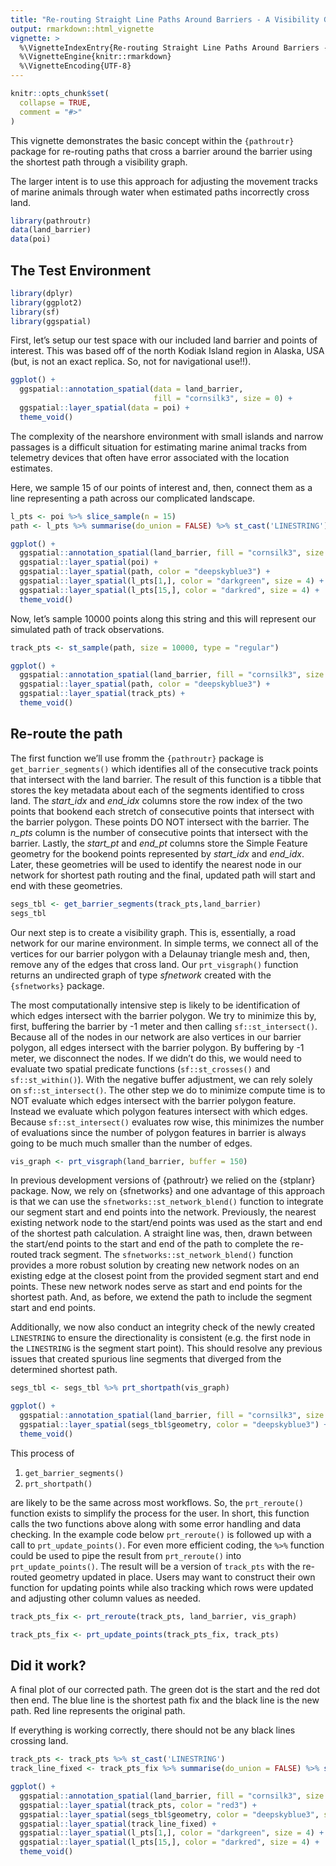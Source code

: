 ```yaml
---
title: "Re-routing Straight Line Paths Around Barriers - A Visibility Graph Demo"
output: rmarkdown::html_vignette
vignette: >
  %\VignetteIndexEntry{Re-routing Straight Line Paths Around Barriers - A Visibility Graph Demo}
  %\VignetteEngine{knitr::rmarkdown}
  %\VignetteEncoding{UTF-8}
---
```


```r
knitr::opts_chunk$set(
  collapse = TRUE,
  comment = "#>"
)
```

This vignette demonstrates the basic concept within the `{pathroutr}` package for
re-routing paths that cross a barrier around the barrier using the shortest path
through a visibility graph.

The larger intent is to use this approach for adjusting the movement tracks of marine
animals through water when estimated paths incorrectly cross land.

```r
library(pathroutr)
data(land_barrier)
data(poi)
```

## The Test Environment

```r
library(dplyr)
library(ggplot2)
library(sf)
library(ggspatial)
```


First, let's setup our test space with our included land barrier and points of interest.
This was based off of the north Kodiak Island region in Alaska, USA (but, is not an
exact replica. So, not for navigational use!!). 

```r
ggplot() + 
  ggspatial::annotation_spatial(data = land_barrier, 
                                fill = "cornsilk3", size = 0) +
  ggspatial::layer_spatial(data = poi) +
  theme_void()
```

The complexity of the nearshore environment with small islands and narrow passages is
a difficult situation for estimating marine animal tracks from telemetry devices that
often have error associated with the location estimates.

Here, we sample 15 of our points of interest and, then, connect them as a line
representing a path across our complicated landscape.

```r
l_pts <- poi %>% slice_sample(n = 15)
path <- l_pts %>% summarise(do_union = FALSE) %>% st_cast('LINESTRING')

ggplot() + 
  ggspatial::annotation_spatial(land_barrier, fill = "cornsilk3", size = 0) +
  ggspatial::layer_spatial(poi) +
  ggspatial::layer_spatial(path, color = "deepskyblue3") +
  ggspatial::layer_spatial(l_pts[1,], color = "darkgreen", size = 4) +
  ggspatial::layer_spatial(l_pts[15,], color = "darkred", size = 4) +
  theme_void()
```

Now, let's sample 10000 points along this string and this will represent our simulated
path of track observations.

```r
track_pts <- st_sample(path, size = 10000, type = "regular")

ggplot() + 
  ggspatial::annotation_spatial(land_barrier, fill = "cornsilk3", size = 0) +
  ggspatial::layer_spatial(path, color = "deepskyblue3") +
  ggspatial::layer_spatial(track_pts) +
  theme_void()

```

## Re-route the path

The first function we'll use fromm the `{pathroutr}` package is `get_barrier_segments()`
which identifies all of the consecutive track points that intersect with the land
barrier. The result of this function is a tibble that stores the key metadata about
each of the segments identified to cross land. The *start_idx* and *end_idx* columns
store the row index of the two points that bookend each stretch of consecutive points
that intersect with the barrier polygon. These points DO NOT intersect with the barrier.
The *n_pts* column is the number of consecutive points that intersect with the barrier.
Lastly, the *start_pt* and *end_pt* columns store the Simple Feature geometry for the
bookend points represented by *start_idx* and *end_idx*. Later, these geometries will be
used to identify the nearest node in our network for shortest path routing and the final, 
updated path will start and end with these geometries.

```r
segs_tbl <- get_barrier_segments(track_pts,land_barrier)
segs_tbl
```

Our next step is to create a visibility graph. This is, essentially, a road network for
our marine environment. In simple terms, we connect all of the vertices for our barrier 
polygon with a Delaunay triangle mesh and, then, remove any of the edges that cross land. 
Our `prt_visgraph()` function returns an undirected graph of type _sfnetwork_ created with 
the `{sfnetworks}` package.

The most computationally intensive step is likely to be identification of which edges
intersect with the barrier polygon. We try to minimize this by, first, buffering the 
barrier by -1 meter and then calling `sf::st_intersect()`. Because all of the nodes in our
network are also vertices in our barrier polygon, all edges intersect with the barrier
polygon. By buffering by -1 meter, we disconnect the nodes. If we didn't do this, we would
need to evaluate two spatial predicate functions (`sf::st_crosses()` and `sf::st_within()`).
With the negative buffer adjustment, we can rely solely on `sf::st_intersect()`. The other
step we do to minimize compute time is to NOT evaluate which edges intersect with the
barrier polygon feature. Instead we evaluate which polygon features intersect with which
edges. Because `sf::st_intersect()` evaluates row wise, this minimizes the number of 
evaluations since the number of polygon features in barrier is always going to be much
much smaller than the number of edges.

```r
vis_graph <- prt_visgraph(land_barrier, buffer = 150)
```

In previous development versions of {pathroutr} we relied on the {stplanr} package. Now,
we rely on {sfnetworks} and one advantage of this approach is that we can use the 
`sfnetworks::st_network_blend()` function to integrate our segment start and end points
into the network. Previously, the nearest existing network node to the start/end points
was used as the start and end of the shortest path calculation. A straight line was, then,
drawn between the start/end points to the start and end of the path to complete the
re-routed track segment. The `sfnetworks::st_network_blend()` function provides a more
robust solution by creating new network nodes on an existing edge at the closest point
from the provided segment start and end points. These new network nodes serve as start
and end points for the shortest path. And, as before, we extend the path to include the
segment start and end points.

Additionally, we now also conduct an integrity check of the newly created `LINESTRING` to
ensure the directionality is consistent (e.g. the first node in the `LINESTRING` is the
segment start point). This should resolve any previous issues that created spurious line
segments that diverged from the determined shortest path.

```r
segs_tbl <- segs_tbl %>% prt_shortpath(vis_graph)

ggplot() + 
  ggspatial::annotation_spatial(land_barrier, fill = "cornsilk3", size = 0) +
  ggspatial::layer_spatial(segs_tbl$geometry, color = "deepskyblue3") +
  theme_void()

```

This process of 

1. `get_barrier_segments()`
3. `prt_shortpath()`

are likely to be the same across most workflows. So, the `prt_reroute()` function exists
to simplify the process for the user. In short, this function calls the two functions
above along with some error handling and data checking. In the example code below
`prt_reroute()` is followed up with a call to `prt_update_points()`. For even more
efficient coding, the `%>%` function could be used to pipe the result from `prt_reroute()`
into `prt_update_points()`. The result will be a version of `track_pts` with the re-routed
geometry updated in place. Users may want to construct their own function for updating
points while also tracking which rows were updated and adjusting other column values
as needed.

```r
track_pts_fix <- prt_reroute(track_pts, land_barrier, vis_graph)

track_pts_fix <- prt_update_points(track_pts_fix, track_pts)
```


## Did it work?

A final plot of our corrected path. The green dot is the start and the red dot then end.
The blue line is the shortest path fix and the black line is the new path. Red line
represents the original path.

If everything is working correctly, there should not be any black lines crossing land.

```r
track_pts <- track_pts %>% st_cast('LINESTRING')
track_line_fixed <- track_pts_fix %>% summarise(do_union = FALSE) %>% st_cast('LINESTRING')

ggplot() + 
  ggspatial::annotation_spatial(land_barrier, fill = "cornsilk3", size = 0) +
  ggspatial::layer_spatial(track_pts, color = "red3") +
  ggspatial::layer_spatial(segs_tbl$geometry, color = "deepskyblue3", size = 2) +
  ggspatial::layer_spatial(track_line_fixed) +
  ggspatial::layer_spatial(l_pts[1,], color = "darkgreen", size = 4) +
  ggspatial::layer_spatial(l_pts[15,], color = "darkred", size = 4) +
  theme_void()
```
